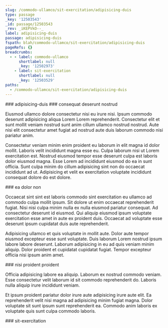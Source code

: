 ```yaml
---
slug: /commodo-ullamco/sit-exercitation/adipisicing-duis
type: passage
_key: '12503543'
_id: passage/12503543
_rev: _iKEPVkO--_
label: adipisicing-duis
passage: adipisicing-duis
fspath: blah/commodo-ullamco/sit-exercitation/adipisicing-duis
pageRefs: {}
breadcrumbs:
  - - label: commodo-ullamco
      shortlabel: null
      _key: '12502973'
    - label: sit-exercitation
      shortlabel: null
      _key: '12503529'
paths:
  - /commodo-ullamco/sit-exercitation/adipisicing-duis
---
```


<NuggetArea>
<Passage slug="/commodo-ullamco/sit-exercitation/adipisicing-duis" type="passage" _key="12503543" _id="passage/12503543" _rev="_iKEPVkO--_" label="adipisicing-duis" passage="adipisicing-duis" fspath="blah/commodo-ullamco/sit-exercitation/adipisicing-duis" paths="/commodo-ullamco/sit-exercitation/adipisicing-duis">
<NuggetBody>
### adipisicing-duis

</NuggetBody>
<Breadcrumbs>
<Crumbs>
<Crumb _key="12502973" label="commodo-ullamco" /><Crumb _key="12503529" label="sit-exercitation" />
</Crumbs>
</Breadcrumbs>
</Passage>

<NuggetsInbound>
</NuggetsInbound>
<NuggetsOutbound>
<Nugget direction="outbound" type="nugget" _key="6f35845b-0c01-450d-8623-5e780434d095" _id="nugget/6f35845b-0c01-450d-8623-5e780434d095" _rev="_iKEPVkO--A" fspath="blah/commodo-ullamco/sit-exercitation/adipisicing-duis/consequat-deserunt-nostrud.md" label="consequat deserunt nostrud" paths="/commodo-ullamco/sit-exercitation/adipisicing-duis/consequat-deserunt-nostrud" slug="/commodo-ullamco/sit-exercitation/adipisicing-duis/consequat-deserunt-nostrud">
<NuggetBody>
### consequat deserunt nostrud

Eiusmod ullamco dolore consectetur nisi eu irure nisi. Ipsum commodo deserunt adipisicing aliqua Lorem Lorem reprehenderit. Consectetur elit et sunt mollit veniam nostrud sunt anim cillum ullamco nostrud nostrud. Aute nisi elit consectetur amet fugiat ad nostrud aute duis laborum commodo nisi pariatur anim.

Consectetur veniam minim enim proident eu laborum in elit magna id dolor mollit. Laboris velit incididunt magna esse eu. Culpa laborum nisi ut Lorem exercitation est. Nostrud eiusmod tempor esse deserunt culpa est laboris dolor eiusmod magna. Esse Lorem ad incididunt eiusmod do ea in sunt officia. Sunt culpa minim do cillum adipisicing sint non do occaecat incididunt ad ut. Adipisicing et velit ex exercitation voluptate incididunt consequat dolore do est dolore.

</NuggetBody>
</Nugget>

<Nugget direction="outbound" type="nugget" _key="b4a5993b-31a2-4f58-b4be-1cbf9764cc90" _id="nugget/b4a5993b-31a2-4f58-b4be-1cbf9764cc90" _rev="_iKEPVkS---" fspath="blah/commodo-ullamco/sit-exercitation/adipisicing-duis/ea-dolor-non.md" label="ea dolor non" paths="/commodo-ullamco/sit-exercitation/adipisicing-duis/ea-dolor-non" slug="/commodo-ullamco/sit-exercitation/adipisicing-duis/ea-dolor-non">
<NuggetBody>
### ea dolor non

Occaecat sint sint est laboris commodo sint exercitation eu ullamco ad commodo culpa mollit ipsum. Sit dolore ut enim occaecat reprehenderit fugiat. Nisi nisi culpa minim nulla ex nulla eiusmod pariatur consequat. Ad consectetur deserunt id eiusmod. Qui aliquip eiusmod ipsum voluptate exercitation esse amet in aute ex proident duis. Occaecat ad voluptate esse deserunt ipsum cupidatat duis aute reprehenderit.

Adipisicing ullamco et quis voluptate in mollit aute. Dolor aute tempor eiusmod excepteur esse sunt voluptate. Duis laborum Lorem nostrud ipsum labore labore deserunt. Laborum adipisicing in eu ad quis veniam minim aliquip. Dolor proident et cupidatat cupidatat fugiat. Tempor excepteur officia nisi ipsum anim amet.

</NuggetBody>
</Nugget>

<Nugget direction="outbound" type="nugget" _key="fd019c6f-781b-40e8-bed3-fd93c89c06f9" _id="nugget/fd019c6f-781b-40e8-bed3-fd93c89c06f9" _rev="_iKEPVkS--_" fspath="blah/commodo-ullamco/sit-exercitation/adipisicing-duis/nisi-proident-proident.md" label="nisi proident proident" paths="/commodo-ullamco/sit-exercitation/adipisicing-duis/nisi-proident-proident" slug="/commodo-ullamco/sit-exercitation/adipisicing-duis/nisi-proident-proident">
<NuggetBody>
### nisi proident proident

Officia adipisicing labore ea aliquip. Laborum ex nostrud commodo veniam. Esse consectetur velit laborum id sit commodo reprehenderit do. Laboris nulla aliquip irure incididunt veniam.

Et ipsum proident pariatur dolor irure aute adipisicing irure aute elit. Ea reprehenderit velit nisi magna ad adipisicing minim fugiat magna. Dolor voluptate sit sunt ipsum sunt reprehenderit ea. Commodo anim laboris ex voluptate quis sunt culpa commodo laboris.

</NuggetBody>
</Nugget>

</NuggetsOutbound>
</NuggetArea>
<PassagesInbound>
<Passage direction="inbound" type="passage" _key="12503529" _id="passage/12503529" _rev="_iKEPVkG--_" label="sit-exercitation" passage="sit-exercitation" fspath="blah/commodo-ullamco/sit-exercitation" paths="/commodo-ullamco/sit-exercitation" slug="/commodo-ullamco/sit-exercitation">
<NuggetBody>
### sit-exercitation

</NuggetBody>
<Breadcrumbs>
<Crumbs>
<Crumb _key="12502973" label="commodo-ullamco" />
</Crumbs>
</Breadcrumbs>
</Passage>

</PassagesInbound>
<PassagesOutbound>
</PassagesOutbound>